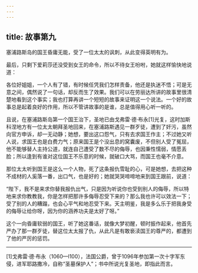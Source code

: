 ```yaml
---
---
---
```

title: 故事第九
---

塞浦路斯岛的国王昏庸无能，受了一位太太的讽刺，从此变得英明有为。



最后，只剩下爱莉莎还没受到女王的命令，所以不待女王吩咐，她就这样愉快地说道：

各位好姐姐，一个人有了错，有时候任凭我们怎样责备，他还是执迷不悟；可是无意之间，偶然说了一句话，却反而生了效果。我们可以在劳丽达所讲的故事里很清楚地看到这个事实；我也打算再讲一个短短的故事来证明这一个说法。一个好的故事总是起着良好的作用，所以不管讲故事的是谁，总是值得用心听一听的。

且说，在塞浦路斯岛第一个国王治下，圣地已由戈弗雷·德·布永[1]光复，这时加斯科涅地方有一位太太朝拜圣地回来，在塞浦路斯遇见一群歹徒，遭到了奸污，虽然向官方申诉，却一无动静；她想，要出这口怨气，只有去求国王作主；不过她又听人说，求国王也是白费力气；原来国王是个没出息的窝囊废，不但别人受了冤屈，他不能够替人主持公道，就连自己遭受了数不尽的侮辱，也因秉性懦弱，情愿丢脸；所以逢到有谁对这位国王不乐意的时候，就破口大骂，而国王也毫不介意。

那位太太听到国王是这么一个人物，死了这条报仇雪耻的心，可是她想，去把这种不成材的人奚落一番，出口气，也是好的；她就哭哭啼啼地来到国王跟前，说道：

“陛下，我不是来求你替我报仇出气，只是因为听说你也受到别人的侮辱，所以特地来求你教教我，你是怎样把那许多侮辱忍受下来的？那么我也许可以效法一下；受了别的人的糟蹋，也会心平气和地忍受下来。天主明鉴，我是多么乐于把我身受的侮辱让给你呀，因为你的涵养功夫是太好了呀。”

这个一向昏庸软弱的国王，听了她这番话，就像大梦初醒，顿时振作起来，他首先严办了那一群歹徒，替这位太太报了仇，从此凡是有敢亵渎国王的尊严的，都遭到了他的严厉的惩罚。



* * *



[1]戈弗雷·德·布永（1060—l100），法国公爵，曾于1096年参加第一次十字军东侵，进军耶路撒冷，自称“圣墓保护人”；书中所说光复圣地，即指此而言。